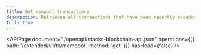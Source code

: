 ```yaml
---
title: Get mempool transactions
description: Retrieves all transactions that have been recently broadcast to the mempool. These are pending transactions awaiting confirmation.
full: true
---
```


<APIPage
  document="./openapi/stacks-blockchain-api.json"
  operations={[{ path: '/extended/v1/tx/mempool', method: 'get' }]}
  hasHead={false}
/>
